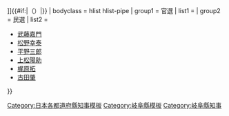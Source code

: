 {{Navbox
| name = 岐阜縣知事
| state  = {{{state|autocollapse}}}
| title = {{flagicon|岐阜縣}} [[岐阜縣知事列表|岐阜縣{{#if:{{{2|}}}|{{{2|}}}|知事}}]]{{#if:{{{1|}}}|（{{{1|}}}）|}}
| bodyclass = hlist hlist-pipe
| group1 = 官選
| list1 ={{Navbox|child
 |group1=縣令
 |list1=
*[[長谷川恕連]]
*[[村田氏壽]] <SUB>權令</SUB>
*[[小崎利準]]<SUB>參事→權令→縣令</SUB>
 |group2=知事
 |list2=
*[[小崎利準]]
*[[曾我部道夫]]
*[[樺山資雄]]
*[[湯本義憲]]
*[[安樂兼道]]
*[[野村政明]]
*[[田中貴道]]
*[[川路利恭]]
*[[小倉久]]
*[[薄定吉]]
*[[島田剛太郎]]
*[[石橋和]]
*[[鹿子木小五郎]]
*[[上田萬平]]
*[[白根竹介]]
*[[鈴木信太郎]]
*[[大野綠一郎]]
*[[金澤正雄]]
*[[鵜澤憲]]
*[[吉田勝太郎]]
*[[伊藤武彦]]
*[[宮脇梅吉]]
*[[坂間棟治]]
*[[坂千秋]]
*[[宮野省三]]
*[[數藤鐵臣]]
*[[中野善敦]]
*[[三好重夫]]
*[[橋本政實]]
*[[沖野悟]]
*[[野村儀平]]
*[[桃井直美]]
*[[增本甲吉]]
}}
| group2 = 民選
| list2 =
*[[武藤嘉門]]
*[[松野幸泰]]
*[[平野三郎]]
*[[上松陽助]]
*[[梶原拓]]
*[[古田肇]]
}}<noinclude>
[[Category:日本各都道府縣知事模板]]
[[Category:岐阜縣模板]]
[[Category:岐阜縣知事]]
</noinclude>